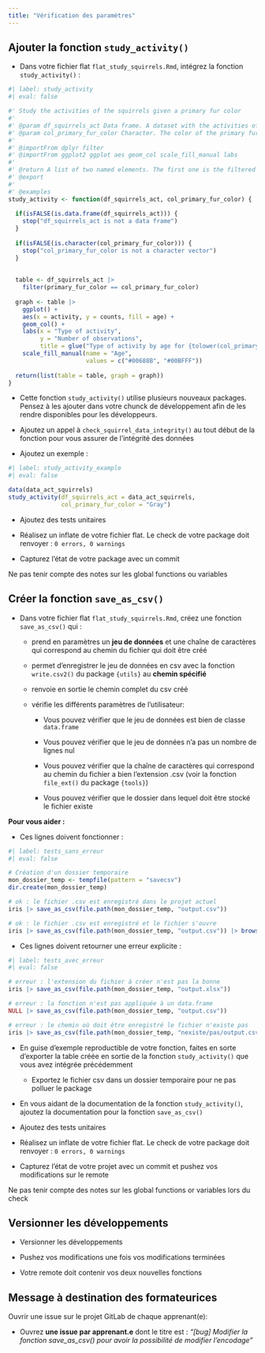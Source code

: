 ```yaml
---
title: "Vérification des paramètres"
---
```


## Ajouter la fonction `study_activity()`

- Dans votre fichier flat `flat_study_squirrels.Rmd`, intégrez la fonction `study_activity()` :

```r
#| label: study_activity
#| eval: false

#' Study the activities of the squirrels given a primary fur color
#'
#' @param df_squirrels_act Data frame. A dataset with the activities of the squirrels. This dataset mush have at leat these 4 columns: "age", "primary_fur_color", "activity", "counts".
#' @param col_primary_fur_color Character. The color of the primary fur color of interest. Only the squirrels with this primary fur color will be considered in the analysis.
#' 
#' @importFrom dplyr filter
#' @importFrom ggplot2 ggplot aes geom_col scale_fill_manual labs
#'
#' @return A list of two named elements. The first one is the filtered table. The second one is the ggplot.
#' @export
#'
#' @examples
study_activity <- function(df_squirrels_act, col_primary_fur_color) {
  
  if(isFALSE(is.data.frame(df_squirrels_act))) {
    stop("df_squirrels_act is not a data frame")
  }
  
  if(isFALSE(is.character(col_primary_fur_color))) {
    stop("col_primary_fur_color is not a character vector")
  }
  
  
  table <- df_squirrels_act |> 
    filter(primary_fur_color == col_primary_fur_color)
    
  graph <- table |> 
    ggplot() +
    aes(x = activity, y = counts, fill = age) +
    geom_col() +
    labs(x = "Type of activity",
         y = "Number of observations",
         title = glue("Type of activity by age for {tolower(col_primary_fur_color)} squirrels")) +
    scale_fill_manual(name = "Age",
                      values = c("#00688B", "#00BFFF"))
  
  return(list(table = table, graph = graph))
}

```

- Cette fonction `study_activity()` utilise plusieurs nouveaux packages. Pensez à les ajouter dans votre chunck de développement afin de les rendre disponibles pour les développeurs.

- Ajoutez un appel à `check_squirrel_data_integrity()` au tout début de la fonction pour vous assurer de l’intégrité des données

- Ajoutez un exemple :

```r
#| label: study_activity_example
#| eval: false

data(data_act_squirrels)
study_activity(df_squirrels_act = data_act_squirrels, 
               col_primary_fur_color = "Gray")

```

- Ajoutez des tests unitaires

- Réalisez un inflate de votre fichier flat. Le check de votre package doit renvoyer : `0 errors, 0 warnings`

- Capturez l’état de votre package avec un commit

::: {.callout-note collapse="false"}

Ne pas tenir compte des notes sur les global functions ou variables

:::

## Créer la fonction `save_as_csv()`

- Dans votre fichier flat `flat_study_squirrels.Rmd`, créez une fonction `save_as_csv()` qui :

  - prend en paramètres un **jeu de données** et une chaîne de caractères qui correspond au chemin du fichier qui doit être créé
  
  - permet d’enregistrer le jeu de données en csv avec la fonction `write.csv2()` du package `{utils}` au **chemin spécifié**
  
  - renvoie en sortie le chemin complet du csv créé
  
  - vérifie les différents paramètres de l’utilisateur:
  
    - Vous pouvez vérifier que le jeu de données est bien de classe `data.frame`
    
    - Vous pouvez vérifier que le jeu de données n’a pas un nombre de lignes nul
    
    - Vous pouvez vérifier que la chaîne de caractères qui correspond au chemin du fichier a bien l’extension .csv (voir la fonction `file_ext()` du package `{tools}`)
    
    - Vous pouvez vérifier que le dossier dans lequel doit être stocké le fichier existe
    
**Pour vous aider :**

- Ces lignes doivent fonctionner :
  
```r
#| label: tests_sans_erreur
#| eval: false

# Création d'un dossier temporaire
mon_dossier_temp <- tempfile(pattern = "savecsv")
dir.create(mon_dossier_temp)

# ok : le fichier .csv est enregistré dans le projet actuel
iris |> save_as_csv(file.path(mon_dossier_temp, "output.csv"))

# ok : le fichier .csv est enregistré et le fichier s'ouvre
iris |> save_as_csv(file.path(mon_dossier_temp, "output.csv")) |> browseURL()  

```
  
- Ces lignes doivent retourner une erreur explicite :

```r
#| label: tests_avec_erreur
#| eval: false

# erreur : l'extension du fichier à créer n'est pas la bonne
iris |> save_as_csv(file.path(mon_dossier_temp, "output.xlsx")) 

# erreur : la fonction n'est pas appliquée à un data.frame
NULL |> save_as_csv(file.path(mon_dossier_temp, "output.csv"))

# erreur : le chemin où doit être enregistré le fichier n'existe pas
iris |> save_as_csv(file.path(mon_dossier_temp, "nexiste/pas/output.csv")) 

```

- En guise d’exemple reproductible de votre fonction, faites en sorte d’exporter la table créée en sortie de la fonction `study_activity()` que vous avez intégrée précédemment

  - Exportez le fichier csv dans un dossier temporaire pour ne pas polluer le package
  
- En vous aidant de la documentation de la fonction `study_activity()`, ajoutez la documentation pour la fonction `save_as_csv()`

- Ajoutez des tests unitaires

- Réalisez un inflate de votre fichier flat. Le check de votre package doit renvoyer : `0 errors, 0 warnings`

- Capturez l’état de votre projet avec un commit et pushez vos modifications sur le remote

::: {.callout-note collapse="false"}

Ne pas tenir compte des notes sur les global functions or variables lors du check

:::

## Versionner les développements

- Versionner les développements

- Pushez vos modifications une fois vos modifications terminées

- Votre remote doit contenir vos deux nouvelles fonctions

::: {.callout-important collapse="false"}
## Message à destination des formateurices

Ouvrir une issue sur le projet GitLab de chaque apprenant(e):

:::

- Ouvrez **une issue par apprenant.e** dont le titre est : *“[bug] Modifier la fonction save_as_csv() pour avoir la possibilité de modifier l’encodage”*

